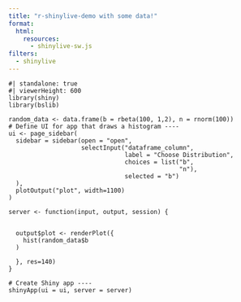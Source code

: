```yaml
---
title: "r-shinylive-demo with some data!"
format:
  html:
    resources: 
      - shinylive-sw.js
filters:
  - shinylive
---
```


```shinylive-r
#| standalone: true
#| viewerHeight: 600
library(shiny)
library(bslib)

random_data <- data.frame(b = rbeta(100, 1,2), n = rnorm(100))
# Define UI for app that draws a histogram ----
ui <- page_sidebar(
  sidebar = sidebar(open = "open",
                    selectInput("dataframe_column",
                                label = "Choose Distribution",
                                choices = list("b",
                                               "n"),
                                selected = "b")
  ),
  plotOutput("plot", width=1100)
)

server <- function(input, output, session) {

  
  output$plot <- renderPlot({
    hist(random_data$b
  )
   
  }, res=140)
}

# Create Shiny app ----
shinyApp(ui = ui, server = server)
```